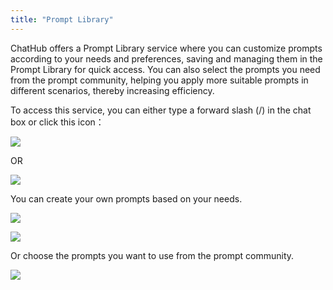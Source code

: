 ```yaml
---
title: "Prompt Library"
---
```


ChatHub offers a Prompt Library service where you can customize prompts according to your needs and preferences, saving and managing them in the Prompt Library for quick access. You can also select the prompts you need from the prompt community, helping you apply more suitable prompts in different scenarios, thereby increasing efficiency.

To access this service, you can either type a forward slash (/) in the chat box or click this icon：

![](../images/prompt-library/prompt-library-1.jpg)

OR

![](../images/prompt-library/prompt-library-2.png)

You can create your own prompts based on your needs.

![](../images/prompt-library/prompt-library-3.png)

![](../images/prompt-library/prompt-library-4.png)

Or choose the prompts you want to use from the prompt community.

![](../images/prompt-library/prompt-library-5.png)